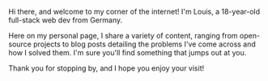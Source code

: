 Hi there, and welcome to my corner of the internet! I'm Louis, a 18-year-old full-stack web dev from Germany.

Here on my personal page, I share a variety of content, ranging from open-source projects to blog posts detailing the problems I've come across and how I solved them. I'm sure you'll find something that jumps out at you.

Thank you for stopping by, and I hope you enjoy your visit!